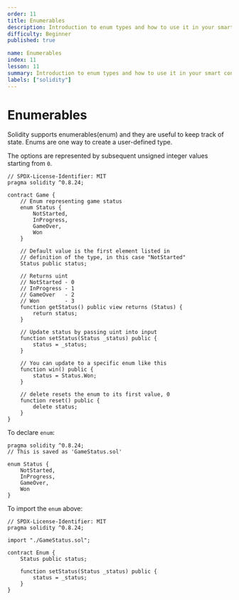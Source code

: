 ```yaml
---
order: 11
title: Enumerables
description: Introduction to enum types and how to use it in your smart contracts.
difficulty: Beginner
published: true

name: Enumerables
index: 11
lesson: 11
summary: Introduction to enum types and how to use it in your smart contracts.
labels: ["solidity"]
---
```


# Enumerables

Solidity supports enumerables(enum) and they are useful to keep track of state. Enums are one way to create a user-defined type.

The options are represented by subsequent unsigned integer values starting from `0`.

```solidity
// SPDX-License-Identifier: MIT
pragma solidity ^0.8.24;

contract Game {
    // Enum representing game status
    enum Status {
        NotStarted,
        InProgress,
        GameOver,
        Won
    }

    // Default value is the first element listed in
    // definition of the type, in this case "NotStarted"
    Status public status;

    // Returns uint
    // NotStarted - 0
    // InProgress - 1
    // GameOver   - 2
    // Won        - 3
    function getStatus() public view returns (Status) {
        return status;
    }

    // Update status by passing uint into input
    function setStatus(Status _status) public {
        status = _status;
    }

    // You can update to a specific enum like this
    function win() public {
        status = Status.Won;
    }

    // delete resets the enum to its first value, 0
    function reset() public {
        delete status;
    }
}
```

To declare `enum`:

```solidity// SPDX-License-Identifier: MIT
pragma solidity ^0.8.24;
// This is saved as 'GameStatus.sol'

enum Status {
    NotStarted,
    InProgress,
    GameOver,
    Won
}
```

To import the `enum` above:

```solidity
// SPDX-License-Identifier: MIT
pragma solidity ^0.8.24;

import "./GameStatus.sol";

contract Enum {
    Status public status;

    function setStatus(Status _status) public {
        status = _status;
    }
}
```
